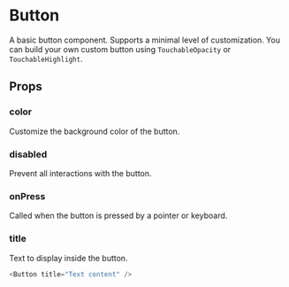 
<Meta title="Components|Button" />

# Button

A basic button component. Supports a minimal level of customization. You can
build your own custom button using `TouchableOpacity` or `TouchableHighlight`.

## Props

<Props of={Stories.ofProps} />

### color

Customize the background color of the button.

<Preview withSource='none'>
  <Story name="color">
    <Stories.color />
  </Story>
</Preview>

### disabled

Prevent all interactions with the button.

<Preview withSource='none'>
  <Story name="disabled">
    <Stories.disabled />
  </Story>
</Preview>

### onPress

Called when the button is pressed by a pointer or keyboard.

<Preview withSource='none'>
  <Story name="onPress">
    <Stories.onPress /></Story>
</Preview>

### title

Text to display inside the button.

```js
<Button title="Text content" />
```
